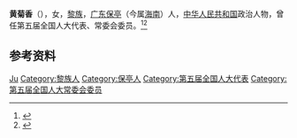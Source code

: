 '''黄菊香'''（{{bd|？|}}），女，[[黎族|黎族]]，[[广东|广东]][[保亭|保亭]]（今属[[海南|海南]]）人，[[中华人民共和国|中华人民共和国]]政治人物，曾任第五届全国人大代表、常委会委员。<ref>{{Cite book|title=全国人大常务委员会名录|author=尹中卿主编|publisher=解放军出版社|year=1995|isbn=7506527170|location=北京|pages=}}</ref><ref>{{Cite book|title=中华人民共和国职官志|author=何虎生, 李耀东, 向常福主编|publisher=中国社会出版社|year=2003|isbn=9787800883934|location=北京|pages=}}</ref>

== 参考资料 ==
{{reflist}}

{{中国人物小作品}}

{{Authority control}}
{{DEFAULTSORT:Huang黄}}
[[Category:黄姓|Ju]]
[[Category:黎族人|Category:黎族人]]
[[Category:保亭人|Category:保亭人]]
[[Category:第五届全国人大代表|Category:第五届全国人大代表]]
[[Category:第五届全国人大常委会委员|Category:第五届全国人大常委会委员]]